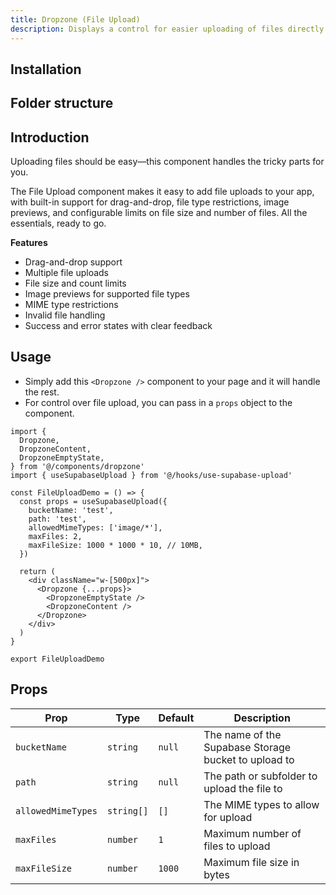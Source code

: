 ```yaml
---
title: Dropzone (File Upload)
description: Displays a control for easier uploading of files directly to Supabase Storage
---
```


<ComponentPreview
  name="dropzone-demo"
  description="An alert with an icon, title and description. The title says 'Heads up!' and the description is 'You can add components to your app using the cli.'."
/>

## Installation

<BlockItem
  name="dropzone-react"
  description="Displays a control for easier uploading of files directly to Supabase Storage"
/>

## Folder structure

<RegistryBlock itemName="dropzone-react" />

## Introduction

Uploading files should be easy—this component handles the tricky parts for you.

The File Upload component makes it easy to add file uploads to your app, with built-in support for drag-and-drop, file type restrictions, image previews, and configurable limits on file size and number of files. All the essentials, ready to go.

**Features**

- Drag-and-drop support
- Multiple file uploads
- File size and count limits
- Image previews for supported file types
- MIME type restrictions
- Invalid file handling
- Success and error states with clear feedback

## Usage

- Simply add this `<Dropzone />` component to your page and it will handle the rest.
- For control over file upload, you can pass in a `props` object to the component.

```tsx
import {
  Dropzone,
  DropzoneContent,
  DropzoneEmptyState,
} from '@/components/dropzone'
import { useSupabaseUpload } from '@/hooks/use-supabase-upload'

const FileUploadDemo = () => {
  const props = useSupabaseUpload({
    bucketName: 'test',
    path: 'test',
    allowedMimeTypes: ['image/*'],
    maxFiles: 2,
    maxFileSize: 1000 * 1000 * 10, // 10MB,
  })

  return (
    <div className="w-[500px]">
      <Dropzone {...props}>
        <DropzoneEmptyState />
        <DropzoneContent />
      </Dropzone>
    </div>
  )
}

export FileUploadDemo
```

## Props

| Prop               | Type       | Default | Description                                          |
| ------------------ | ---------- | ------- | ---------------------------------------------------- |
| `bucketName`       | `string`   | `null`  | The name of the Supabase Storage bucket to upload to |
| `path`             | `string`   | `null`  | The path or subfolder to upload the file to          |
| `allowedMimeTypes` | `string[]` | `[]`    | The MIME types to allow for upload                   |
| `maxFiles`         | `number`   | `1`     | Maximum number of files to upload                    |
| `maxFileSize`      | `number`   | `1000`  | Maximum file size in bytes                           |

